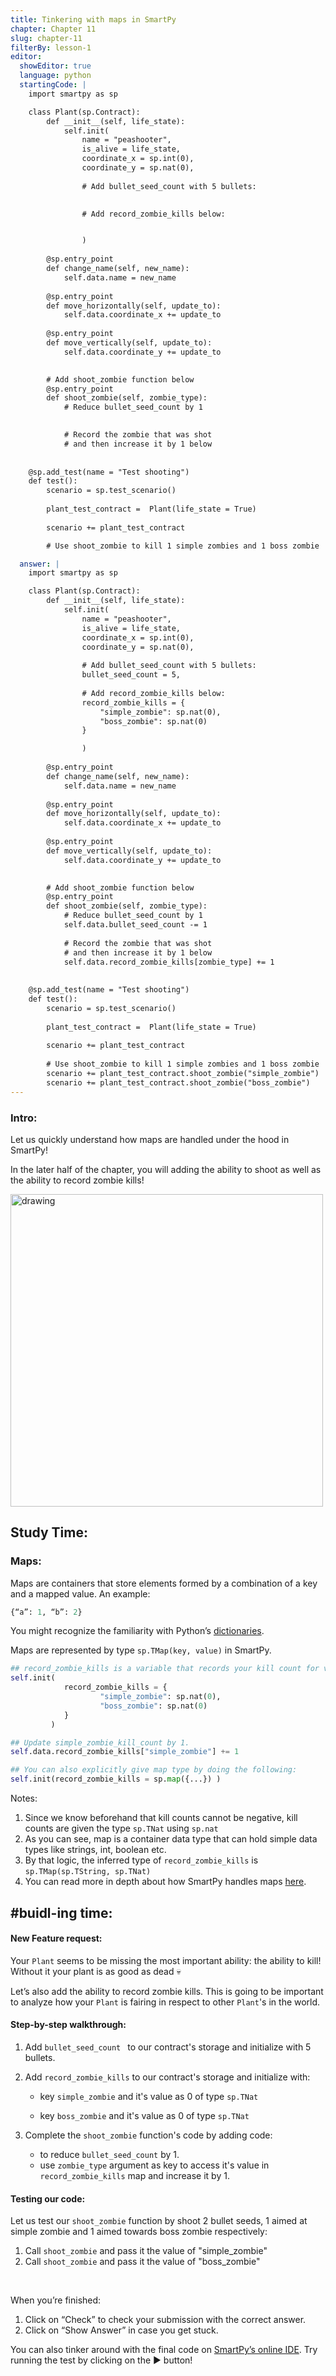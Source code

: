 ```yaml
---
title: Tinkering with maps in SmartPy
chapter: Chapter 11
slug: chapter-11
filterBy: lesson-1
editor:
  showEditor: true
  language: python
  startingCode: |
    import smartpy as sp

    class Plant(sp.Contract):
        def __init__(self, life_state):
            self.init(
                name = "peashooter",
                is_alive = life_state,
                coordinate_x = sp.int(0), 
                coordinate_y = sp.nat(0), 
                
                # Add bullet_seed_count with 5 bullets:

                
                # Add record_zombie_kills below:


                )
            
        @sp.entry_point
        def change_name(self, new_name):
            self.data.name = new_name
          
        @sp.entry_point
        def move_horizontally(self, update_to):
            self.data.coordinate_x += update_to
            
        @sp.entry_point
        def move_vertically(self, update_to):
            self.data.coordinate_y += update_to

                
        # Add shoot_zombie function below
        @sp.entry_point
        def shoot_zombie(self, zombie_type): 
            # Reduce bullet_seed_count by 1

                
            # Record the zombie that was shot
            # and then increase it by 1 below
        
            
    @sp.add_test(name = "Test shooting")
    def test():
        scenario = sp.test_scenario()
        
        plant_test_contract =  Plant(life_state = True)
        
        scenario += plant_test_contract

        # Use shoot_zombie to kill 1 simple zombies and 1 boss zombie

  answer: |  
    import smartpy as sp

    class Plant(sp.Contract):
        def __init__(self, life_state):
            self.init(
                name = "peashooter",
                is_alive = life_state,
                coordinate_x = sp.int(0), 
                coordinate_y = sp.nat(0), 
               
                # Add bullet_seed_count with 5 bullets:
                bullet_seed_count = 5,
                
                # Add record_zombie_kills below:
                record_zombie_kills = {
                    "simple_zombie": sp.nat(0),
                    "boss_zombie": sp.nat(0)
                }

                )
            
        @sp.entry_point
        def change_name(self, new_name):
            self.data.name = new_name
       
        @sp.entry_point
        def move_horizontally(self, update_to):
            self.data.coordinate_x += update_to
        
        @sp.entry_point
        def move_vertically(self, update_to):
            self.data.coordinate_y += update_to

            
        # Add shoot_zombie function below
        @sp.entry_point
        def shoot_zombie(self, zombie_type): 
            # Reduce bullet_seed_count by 1
            self.data.bullet_seed_count -= 1
            
            # Record the zombie that was shot
            # and then increase it by 1 below
            self.data.record_zombie_kills[zombie_type] += 1
        
        
    @sp.add_test(name = "Test shooting")
    def test():
        scenario = sp.test_scenario()
        
        plant_test_contract =  Plant(life_state = True)
        
        scenario += plant_test_contract
      
        # Use shoot_zombie to kill 1 simple zombies and 1 boss zombie
        scenario += plant_test_contract.shoot_zombie("simple_zombie")
        scenario += plant_test_contract.shoot_zombie("boss_zombie")
---
```


### Intro: 
Let us quickly understand how maps are handled under the hood in SmartPy! 

In the later half of the chapter, you will adding the ability to shoot as well as the ability to record zombie kills! 

<img src="https://media.giphy.com/media/lPS3b0XePyBxiX2uUq/giphy.gif" alt="drawing" width="500"/>

## Study Time: 

### Maps:

Maps are containers that store elements formed by a combination of a key and a mapped value. An example: 

```python
{“a”: 1, “b”: 2} 
```

You might recognize the familiarity with Python’s [dictionaries](https://docs.python.org/3/tutorial/datastructures.html#dictionaries). 

Maps are represented by type `sp.TMap(key, value)` in SmartPy. 

```python
## record_zombie_kills is a variable that records your kill count for various types of zombies. 
self.init(
            record_zombie_kills = {
                    "simple_zombie": sp.nat(0), 
                    "boss_zombie": sp.nat(0)
            }
         )

## Update simple_zombie_kill_count by 1. 
self.data.record_zombie_kills["simple_zombie"] += 1  

## You can also explicitly give map type by doing the following:
self.init(record_zombie_kills = sp.map({...}) )
```



Notes: 

1. Since we know beforehand that kill counts cannot be negative, kill counts are given the type `sp.TNat` using `sp.nat`
2. As you can see, map is a container data type that can hold simple data types like strings, int, boolean etc. 
3. By that logic, the inferred type of `record_zombie_kills` is  `sp.TMap(sp.TString, sp.TNat)`
5. You can read more in depth about how SmartPy handles maps [here](https://smartpy.io/demo/reference.html#_maps_and_big_maps). 



 

## #buidl-ing time:

#### New Feature request:

Your `Plant` seems to be missing the most important ability: the ability to kill! Without it your plant is as good as dead 💀

Let’s also add the ability to record zombie kills. This is going to be important to analyze how your `Plant` is fairing in respect to other `Plant`'s in the world. 

 

#### Step-by-step walkthrough: 

1. Add `bullet_seed_count ` to our contract's storage and initialize with <span class="string-highlight">5</span> bullets. 
2. Add `record_zombie_kills` to our contract's storage and initialize with: 
    * key `simple_zombie` and it's value as <span class="string-highlight">0</span> of type `sp.TNat`

    * key `boss_zombie` and it's value as <span class="string-highlight">0</span> of type `sp.TNat`

3. Complete the `shoot_zombie` function's code by adding code: 
    * to reduce `bullet_seed_count` by <span class="string-highlight">1</span>.
    * use `zombie_type` argument as key to access it's value in `record_zombie_kills` map and increase it by  <span class="string-highlight">1</span>. 


 

#### Testing our code:

Let us test our `shoot_zombie` function by  shoot <span class="string-highlight">2</span> bullet seeds, <span class="string-highlight">1</span> aimed at simple zombie and <span class="string-highlight">1</span>  aimed towards boss zombie respectively: 

1. Call `shoot_zombie` and pass it the value of <span class="string-highlight">"simple_zombie"</span>
2. Call `shoot_zombie` and pass it the value of <span class="string-highlight">"boss_zombie"</span>

<br />

When you’re finished:

1. Click on “Check” to check your submission with the correct answer.
2. Click on “Show Answer” in case you get stuck.


You can also tinker around with the final code on [SmartPy’s online IDE](https://smartpy.io/demo/index.html?code=eJydVMGO2yAQvfsrRsklVtOoOewlUqRW_YGq2p6qCmE8WaNisAAn9Vb99w42ic3a20bLCYY382aGx8i6MdaDq7n1TQfcgWuyTCjuHHxRXPuNa3afjfaWC58fMqBV4gkYk1p6xjYO1WkLSp6QOc89RkxY4WoXYJubKSzNa4QjrBrkrjLGo11tE4B0jCt5DqAxbgoRxthSarKzXwSjHCWl@iHfwmuwboDRfg5LDmv4VJZQtEqhZw6xZMK02sNF@goe4oU7JD5z9BEeiOR_LBYFJcieTV1IZD@lUg4KVOaShl@CHeF3gglr5WTdKIzA1WFS8BxbGOcWkAnwT5aWMN72m4_khSSNjjWG@n8Th6i4fkIWHjrqQ@OlP75UR8k930VBXDHZHQy1OSOrjJXPJE2uVBd52qYMj@3NIlGimnfHEX1fWT3pGa2X4i2UXUo518agif5PxIeBU6uFl0YPqvhndlO_mFoUjO8aavyovzV8xbIVuCDbooOTtPTlKorVmxZqmru9P8L@FbEHsqBe8BXGhGjL6T@FWUM0EyTXPUyD1MLSdECQfUr7SflpKgs_4_uk6h@h5fvsms_4zKGJvCyZR@c314H0SIehjVI_rfIsdLUHxJd1AjW30gyTJNywq2mTjwRNGJt9ZOrOMDjJI07TcaCR7dG2OHG8xaekF4KMwDV8o94kQvEGQvXUqmEGxFa7vqfUP_rs0XQP1S4R04uxkr8hwnTYxIr_Aglr7UY-). Try running the test by clicking on the ▶️ button!


